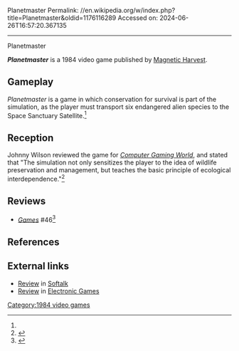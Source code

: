 Planetmaster
Permalink: //en.wikipedia.org/w/index.php?title=Planetmaster&oldid=1176116289
Accessed on: 2024-06-26T16:57:20.367135



------
Planetmaster
{{Short description|1984 video game}}
{{Orphan|date=September 2023}}

{{italic title}}
{{Infobox video game
| collapsible = 
| state = 
| italic title = 
| title = Planetmaster
| image = Planetmaster cover.jpg
| alt = 
| caption = 
| developer = [[Magnetic Harvest]]
| publisher = [[Magnetic Harvest]]
| series = 
| engine = 
| platforms = 
| released = 1984
| genre = 
| modes = 
}}'''''Planetmaster''''' is a 1984 video game published by [[Magnetic Harvest]].

==Gameplay==
''Planetmaster'' is a game in which conservation for survival is part of the simulation, as the player must transport six endangered alien species to the Space Sanctuary Satellite.<ref name="CGW16"/>

==Reception==
Johnny Wilson reviewed the game for ''[[Computer Gaming World]]'', and stated that "The simulation not only sensitizes the player to the idea of wildlife preservation and management, but teaches the basic principle of ecological interdependence."<ref name="CGW16">{{cite magazine |last=Wilson |first=Johnny |title=Micro-Reviews |magazine=Computer Gaming World |date=June 1984 |volume=1 |issue=16 |pages=34–35}}</ref>

==Reviews==
*''[[Games (magazine)|Games]]'' #46<ref>{{cite web | url=https://archive.org/details/games-46-1983-december/page/58/mode/2up | title=GAMES Magazine #46 | date=December 1983 }}</ref>

==References==
{{reflist}}

==External links==
*[https://archive.org/details/softalkv3n12aug1983/page/174/mode/2up Review] in [[Softalk]]
*[https://archive.org/details/Electronic_Games_Volume_03_Number_01_1985-01_Reese_Communications_US/page/n49/mode/2up Review] in [[Electronic Games]]

[[Category:1984 video games]]